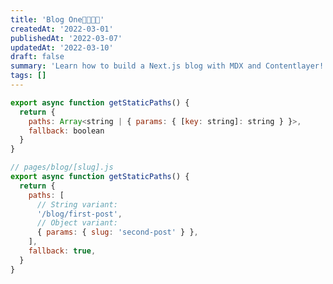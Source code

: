 ```yaml
---
title: 'Blog One🚀🚀🚀🚀'
createdAt: '2022-03-01'
publishedAt: '2022-03-07'
updatedAt: '2022-03-10'
draft: false
summary: 'Learn how to build a Next.js blog with MDX and Contentlayer!'
tags: []
---
```



```js {3} showLineNumbers
export async function getStaticPaths() {
  return {
    paths: Array<string | { params: { [key: string]: string } }>,
    fallback: boolean
  }
}
```


```js
// pages/blog/[slug].js
export async function getStaticPaths() {
  return {
    paths: [
      // String variant:
      '/blog/first-post',
      // Object variant:
      { params: { slug: 'second-post' } },
    ],
    fallback: true,
  }
}
```